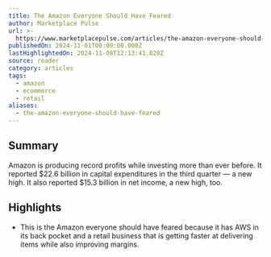 ```yaml
---
title: The Amazon Everyone Should Have Feared
author: Marketplace Pulse
url: >-
  https://www.marketplacepulse.com/articles/the-amazon-everyone-should-have-feared
publishedOn: 2024-11-01T00:00:00.000Z
lastHighlightedOn: 2024-11-08T12:13:41.828Z
source: reader
category: articles
tags:
  - amazon
  - ecommerce
  - retail
aliases:
  - the-amazon-everyone-should-have-feared
---
```

## Summary

Amazon is producing record profits while investing more than ever before. It reported $22.6 billion in capital expenditures in the third quarter — a new high. It also reported $15.3 billion in net income, a new high, too.

## Highlights
- This is the Amazon everyone should have feared because it has AWS in its back pocket and a retail business that is getting faster at delivering items while also improving margins.
